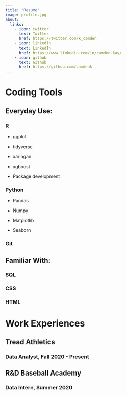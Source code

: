 ```yaml
---
title: "Resume"
image: profile.jpg
about:
  links:
    - icon: twitter
      text: Twitter
      href: https://twitter.com/k_camden
    - icon: linkedin
      text: LinkedIn
      href: https://www.linkedin.com/in/camden-kay/
    - icon: github
      text: Github
      href: https://github.com/camdenk
---
```


# Coding Tools

## Everyday Use:

### R

-   ggplot

-   tidyverse

-   xaringan

-   xgboost

-   Package development

### Python

-   Pandas

-   Numpy

-   Matplotlib

-   Seaborn

### Git

## Familiar With:

### SQL

### CSS

### HTML

# Work Experiences

## Tread Athletics

### Data Analyst, Fall 2020 - Present

## R&D Baseball Academy

### Data Intern, Summer 2020
